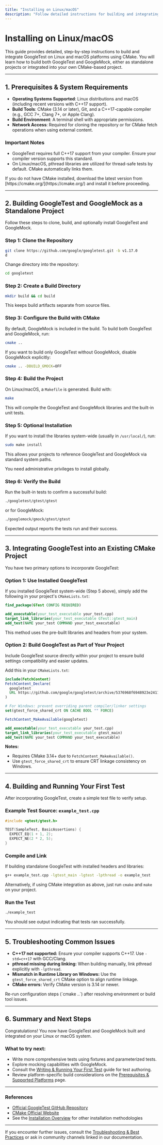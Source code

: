 ```yaml
---
title: "Installing on Linux/macOS"
description: "Follow detailed instructions for building and integrating GoogleTest on Linux and macOS systems. Includes both local source and external project scenarios, and uses CMake as a primary example."
---
```


# Installing on Linux/macOS

This guide provides detailed, step-by-step instructions to build and integrate GoogleTest on Linux and macOS platforms using CMake. You will learn how to build both GoogleTest and GoogleMock, either as standalone projects or integrated into your own CMake-based project.

---

## 1. Prerequisites & System Requirements

- **Operating Systems Supported**: Linux distributions and macOS (including recent versions with C++17 support).
- **Build Tools**: CMake (3.14 or later), Git, and a C++17-capable compiler (e.g., GCC 7+, Clang 7+, or Apple Clang).
- **Build Environment**: A terminal shell with appropriate permissions.
- **Network Access**: Required for cloning the repository or for CMake fetch operations when using external content.

### Important Notes

- GoogleTest requires full C++17 support from your compiler. Ensure your compiler version supports this standard.
- On Linux/macOS, pthread libraries are utilized for thread-safe tests by default. CMake automatically links them.

<Tip>
If you do not have CMake installed, download the latest version from [https://cmake.org/](https://cmake.org/) and install it before proceeding.
</Tip>

---

## 2. Building GoogleTest and GoogleMock as a Standalone Project

Follow these steps to clone, build, and optionally install GoogleTest and GoogleMock.

### Step 1: Clone the Repository

```bash
git clone https://github.com/google/googletest.git -b v1.17.0
d
```

Change directory into the repository:

```bash
cd googletest
```

### Step 2: Create a Build Directory

```bash
mkdir build && cd build
```

This keeps build artifacts separate from source files.

### Step 3: Configure the Build with CMake

By default, GoogleMock is included in the build. To build both GoogleTest and GoogleMock, run:

```bash
cmake ..
```

If you want to build only GoogleTest without GoogleMock, disable GoogleMock explicitly:

```bash
cmake .. -DBUILD_GMOCK=OFF
```

### Step 4: Build the Project

On Linux/macOS, a `Makefile` is generated. Build with:

```bash
make
```

This will compile the GoogleTest and GoogleMock libraries and the built-in unit tests.

### Step 5: Optional Installation

If you want to install the libraries system-wide (usually in `/usr/local/`), run:

```bash
sudo make install
```

This allows your projects to reference GoogleTest and GoogleMock via standard system paths.

<Warning>
You need administrative privileges to install globally.
</Warning>

### Step 6: Verify the Build

Run the built-in tests to confirm a successful build:

```bash
./googletest/gtest/gtest
```

or for GoogleMock:

```bash
./googlemock/gmock/gtest/gtest
```

Expected output reports the tests run and their success.

---

## 3. Integrating GoogleTest into an Existing CMake Project

You have two primary options to incorporate GoogleTest:

### Option 1: Use Installed GoogleTest

If you installed GoogleTest system-wide (Step 5 above), simply add the following in your project's `CMakeLists.txt`:

```cmake
find_package(GTest CONFIG REQUIRED)

add_executable(your_test_executable your_test.cpp)
target_link_libraries(your_test_executable GTest::gtest_main)
add_test(NAME your_test COMMAND your_test_executable)
```

This method uses the pre-built libraries and headers from your system.

### Option 2: Build GoogleTest as Part of Your Project

Include GoogleTest source directly within your project to ensure build settings compatibility and easier updates.

Add this in your `CMakeLists.txt`:

```cmake
include(FetchContent)
FetchContent_Declare(
  googletest
  URL https://github.com/google/googletest/archive/5376968f6948923e2411081fd9372e71a59d8e77.zip
)

# For Windows: prevent overriding parent compiler/linker settings
set(gtest_force_shared_crt ON CACHE BOOL "" FORCE)

FetchContent_MakeAvailable(googletest)

add_executable(your_test_executable your_test.cpp)
target_link_libraries(your_test_executable gtest_main)
add_test(NAME your_test COMMAND your_test_executable)
```

**Notes:**
- Requires CMake 3.14+ due to `FetchContent_MakeAvailable()`.
- Use `gtest_force_shared_crt` to ensure CRT linkage consistency on Windows.

---

## 4. Building and Running Your First Test

After incorporating GoogleTest, create a simple test file to verify setup.

### Example Test Source: `example_test.cpp`

```cpp
#include <gtest/gtest.h>

TEST(SampleTest, BasicAssertions) {
  EXPECT_EQ(1 + 1, 2);
  EXPECT_NE(2 * 2, 5);
}
```

### Compile and Link

If building standalone GoogleTest with installed headers and libraries:

```bash
g++ example_test.cpp -lgtest_main -lgtest -lpthread -o example_test
```

Alternatively, if using CMake integration as above, just run `cmake` and `make` on your project.

### Run the Test

```bash
./example_test
```

You should see output indicating that tests ran successfully.

---

## 5. Troubleshooting Common Issues

- **C++17 not supported:** Ensure your compiler supports C++17. Use `-std=c++17` with GCC/Clang.
- **pthread missing during linking:** When building manually, link pthread explicitly with `-lpthread`.
- **Mismatch in Runtime Library on Windows:** Use the `gtest_force_shared_crt` CMake option to align runtime linkage.
- **CMake errors:** Verify CMake version is 3.14 or newer.

<Tip>
Re-run configuration steps (`cmake ..`) after resolving environment or build tool issues.
</Tip>

---

## 6. Summary and Next Steps

Congratulations! You now have GoogleTest and GoogleMock built and integrated on your Linux or macOS system.

### What to try next:

- Write more comprehensive tests using fixtures and parameterized tests.
- Explore mocking capabilities with GoogleMock.
- Consult the [Writing & Running Your First Test](../first-test-experience/writing-your-first-test) guide for test authoring.
- Review platform-specific build considerations on the [Prerequisites & Supported Platforms](../setup-requirements/prerequisites) page.

---

### References
- [Official GoogleTest GitHub Repository](https://github.com/google/googletest)
- [CMake Official Website](https://cmake.org/)
- See the [Installation Overview](../setup-requirements/installation-overview) for other installation methodologies

---

If you encounter further issues, consult the [Troubleshooting & Best Practices](../../faq/troubleshooting-and-best-practices/build-and-link-errors) or ask in community channels linked in our documentation.
